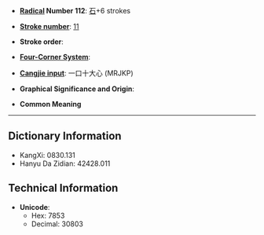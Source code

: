 * '''[[Wiktionary:Chinese radical index| Radical]] Number 112''': [[Wiktionary:Chinese radical index 石|石]]+6 strokes

* '''[[Wiktionary:Chinese total strokes index|Stroke number]]''': [[Wiktionary:Chinese total strokes index 11|11]]

* '''Stroke order''': 

* '''[[Wiktionary:Chinese four corner index|Four-Corner System]]''': 

* '''[[Wiktionary:Chinese Cangjie index|Cangjie input]]''': 一口十大心 (MRJKP)

* '''Graphical Significance and Origin''': 

* '''Common Meaning'''

----

== Dictionary Information ==

* KangXi: 0830.131
* Hanyu Da Zidian: 42428.011

== Technical Information ==

* '''Unicode''':
** Hex: 7853
** Decimal: 30803